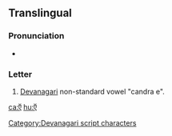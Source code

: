 {{character info/new}}
==Translingual==

===Pronunciation===
* {{IPA|[ɛ]|lang=mul}}

===Letter===
{{mul-letter|sc=Deva}}

# [[Devanagari]] non-standard vowel "candra e".

[[Category:Devanagari script characters]]

[[ca:ऍ]]
[[hu:ऍ]]